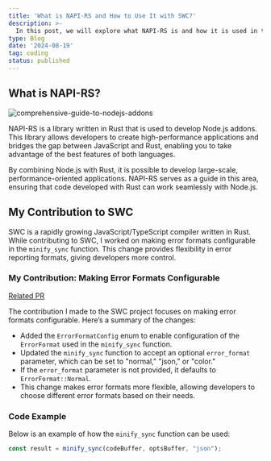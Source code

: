 ```yaml
---
title: 'What is NAPI-RS and How to Use It with SWC?'
description: >-
  In this post, we will explore what NAPI-RS is and how it is used in the SWC project. I will also share my contribution focused on making error formats configurable.
type: Blog
date: '2024-08-19'
tag: coding
status: published
---
```


## What is NAPI-RS?

![comprehensive-guide-to-nodejs-addons](https://www.mertcan.vercel.app/comprehensive-guide-to-nodejs-addons.png)

NAPI-RS is a library written in Rust that is used to develop Node.js addons. This library allows developers to create high-performance applications and bridges the gap between JavaScript and Rust, enabling you to take advantage of the best features of both languages.

By combining Node.js with Rust, it is possible to develop large-scale, performance-oriented applications. NAPI-RS serves as a guide in this area, ensuring that code developed with Rust can work seamlessly with Node.js.

## My Contribution to SWC

SWC is a rapidly growing JavaScript/TypeScript compiler written in Rust. While contributing to SWC, I worked on making error formats configurable in the `minify_sync` function. This change provides flexibility in error reporting formats, giving developers more control.

### My Contribution: Making Error Formats Configurable

[Related PR](https://github.com/swc-project/swc/pull/9441)

The contribution I made to the SWC project focuses on making error formats configurable. Here’s a summary of the changes:

- Added the `ErrorFormatConfig` enum to enable configuration of the `ErrorFormat` used in the `minify_sync` function.
- Updated the `minify_sync` function to accept an optional `error_format` parameter, which can be set to "normal," "json," or "color."
- If the `error_format` parameter is not provided, it defaults to `ErrorFormat::Normal`.
- This change makes error formats more flexible, allowing developers to choose different error formats based on their needs.

### Code Example

Below is an example of how the `minify_sync` function can be used:

```typescript
const result = minify_sync(codeBuffer, optsBuffer, "json");